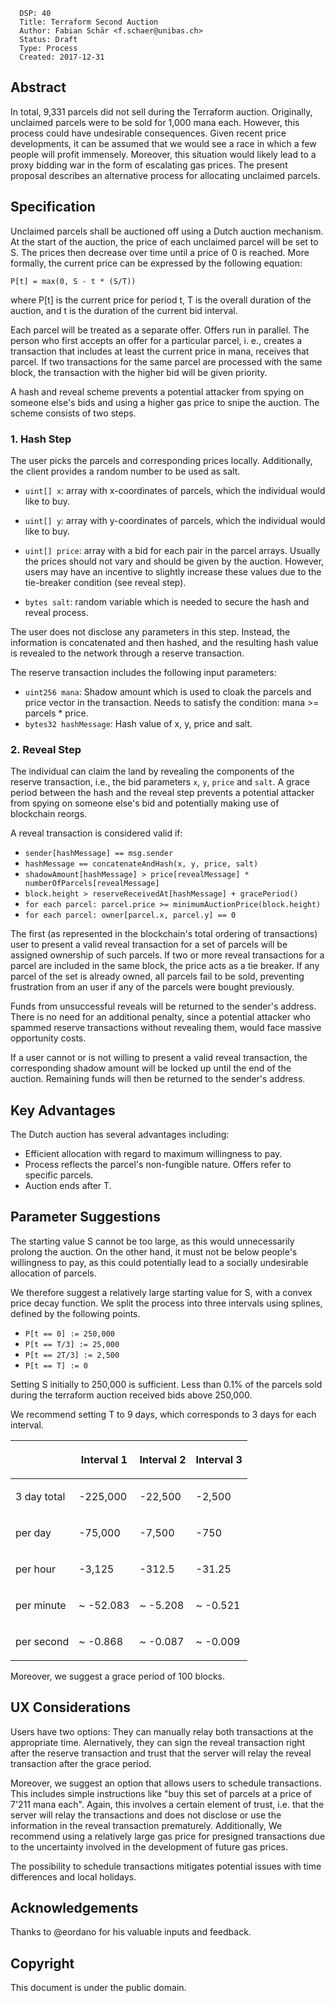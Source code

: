 <pre>
  DSP: 40
  Title: Terraform Second Auction
  Author: Fabian Schär <f.schaer@unibas.ch>
  Status: Draft
  Type: Process
  Created: 2017-12-31
</pre>

==Abstract==

In total, 9,331 parcels did not sell during the Terraform auction. Originally, unclaimed parcels were to be sold for 1,000 mana each. However, this process could have undesirable consequences. Given recent price developments, it can be assumed that we would see a race in which a few people will profit immensely. Moreover, this situation would likely lead to a proxy bidding war in the form of escalating gas prices. The present proposal describes an alternative process for allocating unclaimed parcels.

==Specification==

Unclaimed parcels shall be auctioned off using a Dutch auction mechanism. At the start of the auction, the price of each unclaimed parcel will be set to S. The prices then decrease over time until a price of 0 is reached. More formally, the current price can be expressed by the following equation:

<code>
P[t] = max(0, S - t * (S/T)) 
</code>

where P[t] is the current price for period t, T is the overall duration of the auction, and t is the duration of the current bid interval. 

Each parcel will be treated as a separate offer. Offers run in parallel. The person who first accepts an offer for a particular parcel, i. e., creates a transaction that includes at least the current price in mana, receives that parcel. If two transactions for the same parcel are processed with the same block, the transaction with the higher bid will be given priority.

A hash and reveal scheme prevents a potential attacker from spying on someone else's bids and using a higher gas price to snipe the auction. The scheme consists of two steps.

===1. Hash Step===

The user picks the parcels and corresponding prices locally. Additionally, the client provides a random number to be used as salt. 

* <code>uint[] x</code>: array with x-coordinates of parcels, which the individual would like to buy.

* <code>uint[] y</code>: array with y-coordinates of parcels, which the individual would like to buy.

* <code>uint[] price</code>: array with a bid for each pair in the parcel arrays. Usually the prices should not vary and should be given by the auction. However, users may have an incentive to slightly increase these values due to the tie-breaker condition (see reveal step).

* <code>bytes salt</code>: random variable which is needed to secure the hash and reveal process.

The user does not disclose any parameters in this step. Instead, the information is concatenated and then hashed, and the resulting hash value is revealed to the network through a reserve transaction.

The reserve transaction includes the following input parameters:
* <code>uint256 mana</code>: Shadow amount which is used to cloak the parcels and price vector in the transaction. Needs to satisfy the condition: mana >= parcels * price.
* <code>bytes32 hashMessage</code>: Hash value of x, y, price and salt. 

===2. Reveal Step===

The individual can claim the land by revealing the components of the reserve transaction, i.e., the bid parameters <code>x</code>, <code>y</code>, <code>price</code> and <code>salt</code>. A grace period between the hash and the reveal step prevents a potential attacker from spying on someone else's bid and potentially making use of blockchain reorgs.  

A reveal transaction is considered valid if:
* <code>sender[hashMessage] == msg.sender</code>
* <code>hashMessage == concatenateAndHash(x, y, price, salt)</code>
* <code>shadowAmount[hashMessage] > price[revealMessage] * numberOfParcels[revealMessage]</code>
* <code>block.height > reserveReceivedAt[hashMessage] + gracePeriod()</code>
* <code>for each parcel: parcel.price >= minimumAuctionPrice(block.height)</code>
* <code>for each parcel: owner[parcel.x, parcel.y] == 0</code>

The first (as represented in the blockchain's total ordering of transactions) user to present a valid reveal transaction for a set of parcels will be assigned ownership of such parcels. If two or more reveal transactions for a parcel are included in the same block, the price acts as a tie breaker. If any parcel of the set is already owned, all parcels fail to be sold, preventing frustration from an user if any of the parcels were bought previously.

Funds from unsuccessful reveals will be returned to the sender's address. There is no need for an additional penalty, since a potential attacker who spammed reserve transactions without revealing them, would face massive opportunity costs.

If a user cannot or is not willing to present a valid reveal transaction, the corresponding shadow amount will be locked up until the end of the auction. Remaining funds will then be returned to the sender's address.

==Key Advantages==
The Dutch auction has several advantages including:
* Efficient allocation with regard to maximum willingness to pay.
* Process reflects the parcel's non-fungible nature. Offers refer to specific parcels. 
* Auction ends after T.

==Parameter Suggestions==

The starting value S cannot be too large, as this would unnecessarily prolong the auction. On the other hand, it must not be below people's willingness to pay, as this could potentially lead to a socially undesirable allocation of parcels. 

We therefore suggest a relatively large starting value for S, with a convex price decay function. We split the process into three intervals using splines, defined by the following points.

* <code>P[t == 0] := 250,000</code>
* <code>P[t == T/3] := 25,000</code>
* <code>P[t == 2T/3] := 2,500</code>
* <code>P[t == T] := 0</code>

Setting S initially to 250,000 is sufficient. Less than 0.1% of the parcels sold during the terraform auction received bids above 250,000.

We recommend setting T to 9 days, which corresponds to 3 days for each interval. 

{| class="wikitable"
|-
! scope="col"| 
! scope="col"| Interval 1
! scope="col"| Interval 2
! scope="col"| Interval 3
|-
! scope="row"| 3 day total 
|   -225,000 
|    -22,500 
|     -2,500 
|-
! scope="row"| per day     
|    -75,000 
|     -7,500 
|       -750 
|-
! scope="row"| per hour    
|     -3,125 
|     -312.5 
|     -31.25 
|-
! scope="row"| per minute  
|  ~ -52.083 
|   ~ -5.208 
|   ~ -0.521 
|-
! scope="row"| per second  
|   ~ -0.868 
|   ~ -0.087 
|   ~ -0.009 

|}

Moreover, we suggest a grace period of 100 blocks. 

==UX Considerations==
Users have two options: They can manually relay both transactions at the appropriate time. Alernatively, they can sign the reveal transaction right after the reserve transaction and trust that the server will relay the reveal transaction after the grace period.

Moreover, we suggest an option that allows users to schedule transactions. This includes simple instructions like "buy this set of parcels at a price of 7'211 mana each". Again, this involves a certain element of trust, i.e. that the server will relay the transactions and does not disclose or use the information in the reveal transaction prematurely. Additionally, We recommend using a relatively large gas price for presigned transactions due to the uncertainty involved in the development of future gas prices.

The possibility to schedule transactions mitigates potential issues with time differences and local holidays. 

==Acknowledgements==

Thanks to @eordano for his valuable inputs and feedback. 

==Copyright==

This document is under the public domain.
